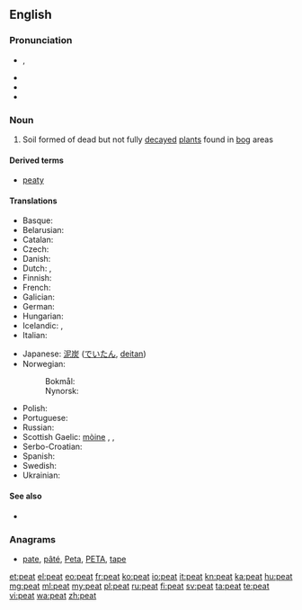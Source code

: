 ==English==

===Pronunciation===
* {{IPA|/piːt/}}, {{X-SAMPA|/pi:t/}}
* {{audio|en-us-peat.ogg|Audio (US)}}
* {{rhymes|iːt}}
* {{homophones|Pete}}

===Noun===
{{en-noun|s|-}}

# Soil formed of dead but not fully [[decay|decayed]] [[plant]]s found in [[bog]] areas

====Derived terms====
* [[peaty]]

====Translations====
{{trans-top|soil}}
* Basque: {{t-|eu|zohikatz}}
* Belarusian: {{t-|be|торф|m|tr=torf|sc=Cyrl}}
* Catalan: {{t-|ca|torba|f}}
* Czech: {{t+|cs|rašelina|f}}
* Danish: {{t-|da|tørv}}
* Dutch: {{t+|nl|turf|m}}, {{t+|nl|veen|n}}
* Finnish: {{t+|fi|turve}}
* French: {{t+|fr|tourbe|f}}
* Galician: {{t-|gl|turba|f}}
* German: {{t+|de|Torf|m}}
* Hungarian: {{t+|hu|tőzeg}}
* Icelandic: {{t-|is|torf|n}}, {{t+|is|mór|m}}
* Italian: {{t+|it|torba|f}}
{{trans-mid}}
* Japanese: [[泥炭]] ([[でいたん]], [[deitan]])
* Norwegian:
*: Bokmål: {{t-|no|torv|m|f}}
*: Nynorsk: {{t-|no|torv|f|n}}
* Polish: {{t+|pl|torf|m}}
* Portuguese: {{t+|pt|turfa|f}}
* Russian: {{t+|ru|торф|m|sc=Cyrl|tr=torf}}
* Scottish Gaelic: [[mòine]] {{f}},  {{qualifier|single piece}} {{t-|gd|fàd|m}},  {{qualifier|single piece}} {{t-|gd|fòid|f}}
* Serbo-Croatian: {{t-|sh|treset|m}}
* Spanish: {{t-|es|turba|f}}
* Swedish: {{t+|sv|torv}}
* Ukrainian: {{t-|uk|торф|m|tr=torf|sc=Cyrl}}
{{trans-bottom}}

====See also====
* {{pedia}}

===Anagrams===
* [[pate#English|pate]], [[pâté#English|pâté]], [[Peta#English|Peta]], [[PETA#English|PETA]], [[tape#English|tape]]

[[et:peat]]
[[el:peat]]
[[eo:peat]]
[[fr:peat]]
[[ko:peat]]
[[io:peat]]
[[it:peat]]
[[kn:peat]]
[[ka:peat]]
[[hu:peat]]
[[mg:peat]]
[[ml:peat]]
[[my:peat]]
[[pl:peat]]
[[ru:peat]]
[[fi:peat]]
[[sv:peat]]
[[ta:peat]]
[[te:peat]]
[[vi:peat]]
[[wa:peat]]
[[zh:peat]]